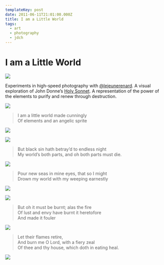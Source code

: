 ```yaml
---
templateKey: post
date: 2011-06-11T21:01:00.000Z
title: I am a Little World
tags:
  - art
  - photography
  - jdch
---
```

# I am a Little World

![](../../assets/photos/20090327-JHARRELL-DREAM-144.jpg)

Experiments in high-speed photography with [@lejeunerenard](https://twitter.com/lejeunerenard). A visual exploration of John Donne’s [Holy Sonnet](https://www.poetryfoundation.org/poems/44108/holy-sonnets-i-am-a-little-world-made-cunningly). A representation of the power of the elements to purify and renew through destruction.

![](../../assets/photos/20081004-JHARRELL-DREAM-39.jpg)

> I am a little world made cunningly<br/>
> Of elements and an angelic sprite

![](../../assets/photos/20090430-JHARRELL-DREAM-29.jpg)

![](../../assets/photos/20090327-JHARRELL-DREAM-193.jpg)

> But black sin hath betray’d to endless night<br/>
> My world’s both parts, and oh both parts must die.

![](../../assets/photos/20091010-DSC_2170.jpg)

> Pour new seas in mine eyes, that so I might<br/>
> Drown my world with my weeping earnestly

![](../../assets/photos/20090807-012.jpg)

![](../../assets/photos/20090808-105.jpg)

> But oh it must be burnt; alas the fire<br/>
> Of lust and envy have burnt it heretofore<br/>
> And made it fouler

![](../../assets/photos/20110611-DSC_6685.jpg)

> Let their flames retire,<br/>
> And burn me O Lord, with a fiery zeal<br/>
> Of thee and thy house, which doth in eating heal.

![](../../assets/photos/20110611-DSC_6715.jpg)
